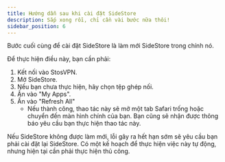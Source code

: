 ```yaml
---
title: Hướng dẫn sau khi cài đặt SideStore
description: Sắp xong rồi, chỉ cần vài bước nữa thôi!
sidebar_position: 6
---
```

Bước cuối cùng để cài đặt SideStore là làm mới SideStore trong chính nó.

Để thực hiện điều này, bạn cần phải:

1. Kết nối vào StosVPN.
2. Mở SideStore.
3. Nếu bạn chưa thực hiện, hãy chọn tệp ghép nối.
4. Ấn vào "My Apps".
5. Ấn vào "Refresh All"
    * Nếu thành công, thao tác này sẽ mở một tab Safari trống hoặc chuyển đến màn hình chính của bạn. Bạn cũng sẽ nhận được thông báo yêu cầu bạn thực hiện thao tác này.

Nếu SideStore không được làm mới, lỗi gây ra hết hạn sớm sẽ yêu cầu bạn phải cài đặt lại SideStore. Có một kế hoạch để thực hiện việc này tự động, nhưng hiện tại cần phải thực hiện thủ công.
